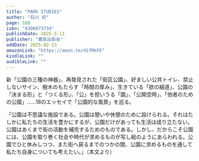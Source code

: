 ```yaml
---
title: "PARK STUDIES"
author: "石川 初"
page: 168
isbn: "4306073734"
publishDate: 2025-3-11
publisher: "鹿島出版会"
addDate: 2025-02-23
amazonLink: "https://amzn.to/41fMkFE"
kindleLink: ""
audibleLink: ""
---
```


新「公園の三種の神器」、再発見された「街区公園」、好ましい公共トイレ、禁止しないサイン、樹木のもたらす「時間の厚み」、生きている「欲の細道」、公園の「決まる形」と「つくる形」、「公」を担いうる「園」、「公開空時」、「他者のための公園」……18のエッセイで「公園的な風景」を巡る。  

「公園は不思議な施設である。公園は憩いや休憩のために設けられる。それはたしかに私たちの生活を豊かにするが、公園だけがあっても生活は成り立たない。公園はあくまで街の活動を補完するためのものである。しかし、だからこそ公園には、公園を取り巻く社会や時代が求めるものが写し絵のようにあらわれる。公園でひと休みしつつ、また街へ戻るまでのつかの間、公園に求めるものを通して私たち自身についても考えたい。」（本文より）